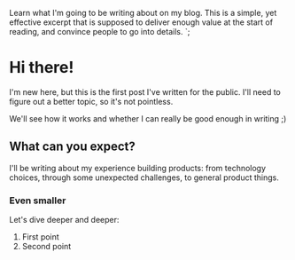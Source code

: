   Learn what I'm going to be writing about on my blog. This is a simple, yet effective excerpt
  that is supposed to deliver enough value at the start of reading, and convince people to
  go into details.
`;

# Hi there!

I'm new here, but this is the first post I've written for the public.
I'll need to figure out a better topic, so it's not pointless.

We'll see how it works and whether I can really be good enough in writing ;)

## What can you expect?

I'll be writing about my experience building products: from technology choices,
through some unexpected challenges, to general product things.

### Even smaller

Let's dive deeper and deeper:
1. First point
2. Second point
